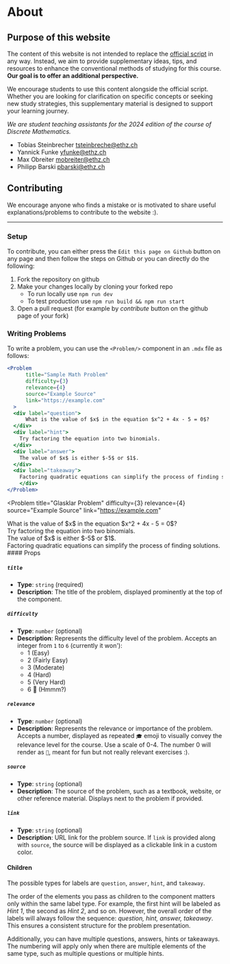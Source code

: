     
# About
 

## Purpose of this website
The content of this website is not intended to replace the [official script](https://crypto.ethz.ch/teaching/DM24/ln/DM24_LN.pdf) in any way. Instead, we aim to provide supplementary ideas, tips, and resources to enhance the conventional methods of studying for this course. **Our goal is to offer an additional perspective.**

We encourage students to use this content alongside the official script. Whether you are looking for clarification on specific concepts or seeking new study strategies, this supplementary material is designed to support your learning journey.

*We are student teaching assistants for the 2024 edition of the course of Discrete Mathematics.*

- Tobias Steinbrecher [tsteinbreche@ethz.ch](mailto:tsteinbreche@ethz.ch)
- Yannick Funke [yfunke@ethz.ch](mailto:yfunke@ethz.ch)
- Max Obreiter [mobreiter@ethz.ch](mailto:mobreiter@ethz.ch) 
- Philipp Barski [pbarski@ethz.ch](mailto:pbarski@ethz.ch)

## Contributing

We encourage anyone who finds a mistake or is motivated to share useful explanations/problems to contribute to the website :). 

--- 
<Contributors />

### Setup

To contribute, you can either press the `Edit this page on Github` button on any page and then follow the steps on Github or you can directly do the following:

1. Fork the repository on github
2. Make your changes locally by cloning your forked repo
    - To run locally use `npm run dev`
    - To test production use `npm run build && npm run start`
3. Open a pull request (for example by *contribute* button on the github page of your fork)


### Writing Problems
To write a problem, you can use the `<Problem/>` component in an `.mdx` file as follows:

```jsx
<Problem
      title="Sample Math Problem"
      difficulty={3} 
      relevance={4}
      source="Example Source"
      link="https://example.com"
  >
  <div label="question">
      What is the value of $x$ in the equation $x^2 + 4x - 5 = 0$?
  </div>
  <div label="hint">
    Try factoring the equation into two binomials.
  </div>
  <div label="answer">
    The value of $x$ is either $-5$ or $1$.
  </div>
  <div label="takeaway">
    Factoring quadratic equations can simplify the process of finding solutions.
    </div>
</Problem>
```
<Problem
      title="Glasklar Problem"
      difficulty={3} 
      relevance={4} 
      source="Example Source"
      link="https://example.com"
  >
  <div label="question">
      What is the value of $x$ in the equation $x^2 + 4x - 5 = 0$?
  </div>
  <div label="hint">
    Try factoring the equation into two binomials.
  </div>
  <div label="answer">
    The value of $x$ is either $-5$ or $1$.
  </div>
  <div label="takeaway">
    Factoring quadratic equations can simplify the process of finding solutions.
    </div>
</Problem>
#### Props

##### `title`
- **Type**: `string` (required)
- **Description**: The title of the problem, displayed prominently at the top of the component.

##### `difficulty`
- **Type**: `number` (optional)
- **Description**: Represents the difficulty level of the problem. Accepts an integer from `1` to `6` (currently it won'):
  - 1 (Easy)
  - 2 (Fairly Easy)
  - 3 (Moderate)
  - 4 (Hard)
  - 5 (Very Hard)
  - 6 🐉 (Hmmm?)

##### `relevance`
- **Type**: `number` (optional)
- **Description**: Represents the relevance or importance of the problem. Accepts a number, displayed as repeated `🎓` emoji to visually convey the relevance level for the course. Use a scale of 0-4. The number 0 will render as `🪩`, meant for fun but not really relevant exercises :). 

##### `source`
- **Type**: `string` (optional)
- **Description**: The source of the problem, such as a textbook, website, or other reference material. Displays next to the problem if provided.

##### `link`
- **Type**: `string` (optional)
- **Description**: URL link for the problem source. If `link` is provided along with `source`, the source will be displayed as a clickable link in a custom color.


#### Children

The possible types for labels are `question`, `answer`, `hint`, and `takeaway`.

The order of the elements you pass as children to the component matters only within the same label type. For example, the first hint will be labeled as *Hint 1*, the second as *Hint 2*, and so on. However, the overall order of the labels will always follow the sequence: *question, hint, answer, takeaway*. This ensures a consistent structure for the problem presentation.

Additionally, you can have multiple questions, answers, hints or takeaways. The numbering will apply only when there are multiple elements of the same type, such as multiple questions or multiple hints.
